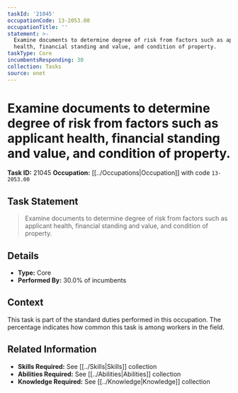 ```yaml
---
taskId: '21045'
occupationCode: 13-2053.00
occupationTitle: ''
statement: >-
  Examine documents to determine degree of risk from factors such as applicant
  health, financial standing and value, and condition of property.
taskType: Core
incumbentsResponding: 30
collection: Tasks
source: onet
---
```

# Examine documents to determine degree of risk from factors such as applicant health, financial standing and value, and condition of property.

**Task ID:** 21045
**Occupation:** [[../Occupations|Occupation]] with code `13-2053.00`

## Task Statement

> Examine documents to determine degree of risk from factors such as applicant health, financial standing and value, and condition of property.

## Details

- **Type:** Core
- **Performed By:** 30.0% of incumbents

## Context

This task is part of the standard duties performed in this occupation. The percentage indicates how common this task is among workers in the field.

## Related Information

- **Skills Required:** See [[../Skills|Skills]] collection
- **Abilities Required:** See [[../Abilities|Abilities]] collection
- **Knowledge Required:** See [[../Knowledge|Knowledge]] collection
